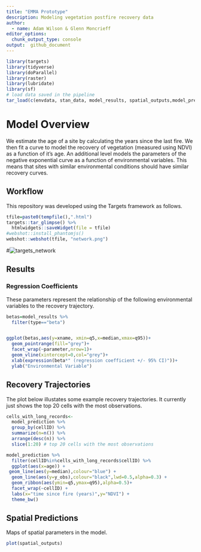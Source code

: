 ```yaml
---
title: "EMMA Prototype"
description: Modeling vegetation postfire recovery data
author:
  - name: Adam Wilson & Glenn Moncrieff
editor_options: 
  chunk_output_type: console
output:  github_document
---
```


```r
library(targets)
library(tidyverse)
library(doParallel)
library(raster)
library(lubridate)
library(sf)
# load data saved in the pipeline
tar_load(c(envdata, stan_data, model_results, spatial_outputs,model_prediction)) 
```

# Model Overview

We estimate the age of a site by calculating the years since the last fire. We then fit a curve to model the recovery of vegetation (measured using NDVI) as a function of it's age. An additional level models the parameters of the negative exponential curve as a function of environmental variables. This means that sites with similar environmental conditions should have similar recovery curves.


## Workflow

This repository was developed using the Targets framework as follows.

```r
tfile=paste0(tempfile(),".html")
targets::tar_glimpse() %>% 
  htmlwidgets::saveWidget(file = tfile)
#webshot::install_phantomjs()
webshot::webshot(tfile, "network.png")
```
#![targets_network](network.png)


## Results

### Regression Coefficients 

These parameters represent the relationship of the following environmental variables to the recovery trajectory.

```r
betas=model_results %>% 
  filter(type=="beta")


ggplot(betas,aes(y=xname, xmin=q5,x=median,xmax=q95))+
  geom_pointrange(fill="grey")+
  facet_wrap(~parameter,nrow=1)+
  geom_vline(xintercept=0,col="grey")+
  xlab(expression(beta*" (regression coefficient +/- 95% CI)"))+
  ylab("Environmental Variable")

```


## Recovery Trajectories

The plot below illustates some example recovery trajectories. It currently just shows the top 20 cells with the most observations.

```r
cells_with_long_records<-
  model_prediction %>% 
  group_by(cellID) %>% 
  summarize(n=n()) %>% 
  arrange(desc(n)) %>% 
  slice(1:20) # top 20 cells with the most observations

model_prediction %>% 
  filter(cellID%in%cells_with_long_records$cellID) %>% 
  ggplot(aes(x=age)) +
 geom_line(aes(y=median),colour="blue") +
  geom_line(aes(y=y_obs),colour="black",lwd=0.5,alpha=0.3) +
  geom_ribbon(aes(ymin=q5,ymax=q95),alpha=0.5)+
  facet_wrap(~cellID) +
  labs(x="time since fire (years)",y="NDVI") +
  theme_bw()
```

## Spatial Predictions

Maps of spatial parameters in the model.  

```r

plot(spatial_outputs)

```
